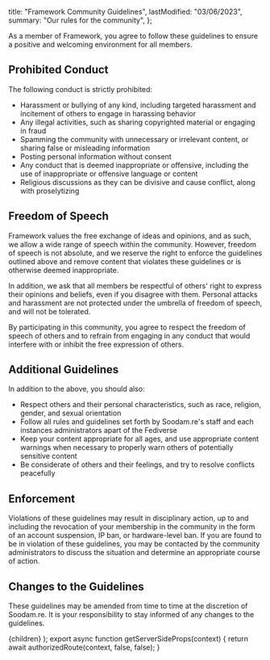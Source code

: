 
  title: "Framework Community Guidelines",
  lastModified: "03/06/2023",
  summary: "Our rules for the community",
};

As a member of Framework, you agree to follow these guidelines to ensure a positive and welcoming environment for all members.

## Prohibited Conduct

The following conduct is strictly prohibited:

- Harassment or bullying of any kind, including targeted harassment and incitement of others to engage in harassing behavior
- Any illegal activities, such as sharing copyrighted material or engaging in fraud
- Spamming the community with unnecessary or irrelevant content, or sharing false or misleading information
- Posting personal information without consent
- Any conduct that is deemed inappropriate or offensive, including the use of inappropriate or offensive language or content
- Religious discussions as they can be divisive and cause conflict, along with proselytizing

## Freedom of Speech

Framework values the free exchange of ideas and opinions, and as such, we allow a wide range of speech within the community. However, freedom of speech is not absolute, and we reserve the right to enforce the guidelines outlined above and remove content that violates these guidelines or is otherwise deemed inappropriate.

In addition, we ask that all members be respectful of others' right to express their opinions and beliefs, even if you disagree with them. Personal attacks and harassment are not protected under the umbrella of freedom of speech, and will not be tolerated.

By participating in this community, you agree to respect the freedom of speech of others and to refrain from engaging in any conduct that would interfere with or inhibit the free expression of others.

## Additional Guidelines

In addition to the above, you should also:

- Respect others and their personal characteristics, such as race, religion, gender, and sexual orientation
- Follow all rules and guidelines set forth by Soodam.re's staff and each instances administrators apart of the Fediverse
- Keep your content appropriate for all ages, and use appropriate content warnings when necessary to properly warn others of potentially sensitive content
- Be considerate of others and their feelings, and try to resolve conflicts peacefully

## Enforcement

Violations of these guidelines may result in disciplinary action, up to and including the revocation of your membership in the community
in the form of an account suspension, IP ban, or hardware-level ban. If you are found to be in violation of these guidelines, you may be
contacted by the community administrators to discuss the situation and determine an appropriate course of action.

## Changes to the Guidelines

These guidelines may be amended from time to time at the discretion of Soodam.re. It is your responsibility to stay informed of any changes to the guidelines.

  <DocWrapper meta={meta}>{children}</DocWrapper>
);
export async function getServerSideProps(context) {
  return await authorizedRoute(context, false, false);
}
